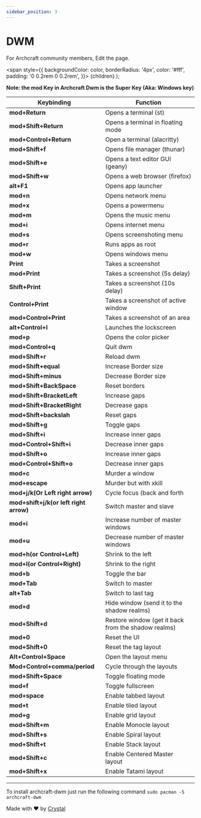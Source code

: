 ```yaml
---
sidebar_position: 3
---
```


# DWM

For Archcraft community members, Edit the page.

<!-- Tabs -->

<!-- Badges -->
  <span
    style={{
      backgroundColor: color,
      borderRadius: '4px',
      color: '#fff',
      padding: '0 0.2rem 0 0.2rem',
    }}>
    {children}
  </span>
);

<!-- Add your stuff after this -->

**Note: the mod Key in Archcraft Dwm is the Super Key (Aka: Windows key)**

|Keybinding | Function |
|------------ | ------------- |
|**mod+Return** | Opens a terminal (st) |
|**mod+Shift+Return** | Opens a terminal in floating mode |
|**mod+Control+Return**| Open a terminal (alacritty)
|**mod+Shift+f** | Opens file manager (thunar) |
|**mod+Shift+e** | Opens a text editor GUI (geany) |
|**mod+Shift+w** | Opens a web browser (firefox) |
|**alt+F1** | Opens app launcher |
|**mod+n** | Opens network menu |
|**mod+x** | Opens a powermenu |
|**mod+m** | Opens the music menu |
|**mod+i** | Opens internet menu |
|**mod+s** | Opens screenshoting menu |
|**mod+r** | Runs apps as root |
|**mod+w** | Opens windows menu |
|**Print** | Takes a screenshot |
|**mod+Print** | Takes a screenshot (5s delay) |
|**Shift+Print** | Takes a screenshot (10s delay)|
|**Control+Print** | Takes a screenshot of active window |
|**mod+Control+Print** | Takes a screenshot of an area |
|**alt+Control+l** | Launches the lockscreen |
|**mod+p**| Opens the color picker |
|**mod+Control+q**| Quit dwm |
|**mod+Shift+r**| Reload dwm |
|**mod+Shift+equal**| Increase Border size |
|**mod+Shift+minus**| Decrease Border size |
|**mod+Shift+BackSpace**| Reset borders |
|**mod+Shift+BracketLeft**| Increase gaps |
|**mod+Shift+BracketRight**| Decrease gaps |
|**mod+Shift+backslah**| Reset gaps |
|**mod+Shift+g**| Toggle gaps |
|**mod+Shift+i**| Increase inner gaps |
|**mod+Control+Shift+i**| Decrease inner gaps |
|**mod+Shift+o**| Increase inner gaps |
|**mod+Control+Shift+o**| Decrease inner gaps |
|**mod+c**| Murder a window |
|**mod+escape**| Murder but with xkill |
|**mod+j/k(Or Left right arrow)** | Cycle focus (back and forth |
|**mod+shift+j/k(or left right arrow)**| Switch master and slave |
|**mod+i** | Increase number of master windows |
|**mod+u**| Decrease number of master windows |
|**mod+h(or Control+Left)**| Shrink to the left |
|**mod+l(or Control+Right)**| Shrink to the right |
|**mod+b**| Toggle the bar |
|**mod+Tab**| Switch to master |
|**alt+Tab**| Switch to last tag |
|**mod+d**| Hide window (send it to the shadow realms) |
|**mod+Shift+d**| Restore window (get it back from the shadow realms) |
|**mod+0**| Reset the UI |
|**mod+Shift+0**| Reset the tag layout |
|**Alt+Control+Space**| Open the layout menu |
|**Mod+Control+comma/period**| Cycle through the layouts |
|**mod+Shift+Space**| Toggle floating mode |
|**mod+f**| Toggle fullscreen |
|**mod+space**| Enable tabbed layout |
|**mod+t**| Enable tiled layout |
|**mod+g**| Enable grid layout |
|**mod+Shift+m**| Enable Monocle layout |
|**mod+Shift+s**| Enable Spiral layout |
|**mod+Shift+t**| Enable Stack layout |
|**mod+Shift+c**| Enable Centered Master layout |
|**mod+Shift+x**| Enable Tatami layout |

---

To install archcraft-dwm just run the following command `sudo pacman -S archcraft-dwm`


Made with ❤️ by [Crystal](https://github.com/crystal-td) 
